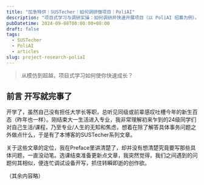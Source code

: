 ```yaml
---
title: "加急特供｜SUSTecher｜如何调研做项目｜PoliAI"
description: "项目式学习与调研实操：如何调研并快速开展项目（以 PoliAI 招募为例）。"
pubDatetime: 2024-09-08T00:00:00+08:00
draft: false
tags:
  - SUSTecher
  - PoliAI
  - articles
slug: project-research-poliaI
---
```


>从模仿到超越，项目式学习如何使你快速成长？

## 前言 开写就完事了

开学了，虽然自己没有担任大学长等职，总听见同级或前辈感叹吐槽今年的新生百态（昨年也一样）。刚结束大一生活进入专业，我非常理解初来乍到的24级同学们对自己生活/课程，乃至专业/人生的无知和焦虑，想着在除了解答具体事务问题之外做点什么，于是有了本博客的SUSTecher系列文章。

关于这些文章的定位，我在Preface里讲清楚了，却并没有想清楚究竟要写那些具体问题，一直没动笔。选课结束准备更新点文章，我突然觉得，我们之间遇到的问题何其相似，便连忙调试设备开写，抓住转瞬即逝的创作欲。

（其余内容略）
